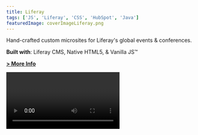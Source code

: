 ```yaml
---
title: Liferay
tags: ['JS', 'Liferay', 'CSS', 'HubSpot', 'Java']
featuredImage: coverImageLiferay.png
---
```


Hand-crafted custom microsites for Liferay's global events & conferences.

**Built with**: Liferay CMS, Native HTML5, & Vanilla JS™

**[> More Info](https://www.liferay.com)**


<Video url="liferay" />
